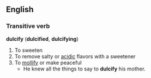 == English ==
=== Transitive verb ===
'''dulcify''' ('''dulcified''', '''dulcifying''')
# To sweeten
# To remove salty or [[acidic]] flavors with a sweetener
# To [[mollify]] or make peaceful
#* He knew all the things to say to '''dulcify''' his mother.